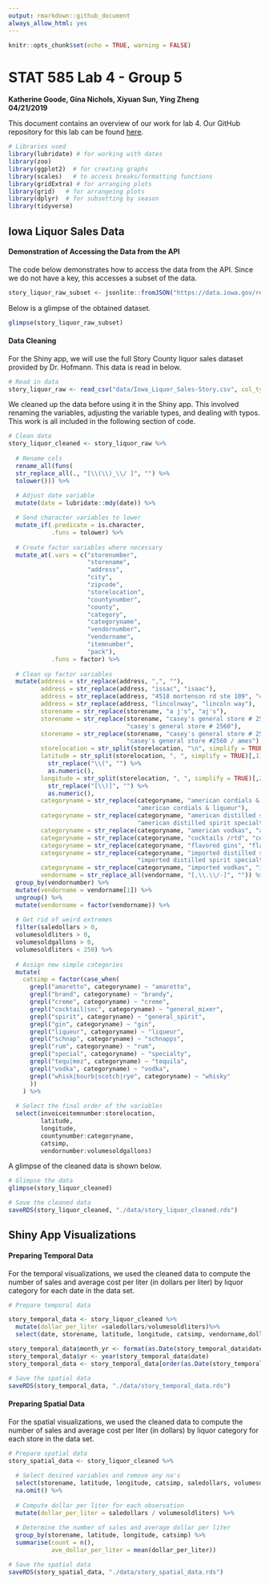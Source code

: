 ```yaml
---
output: rmarkdown::github_document
always_allow_html: yes
---
```


```r
knitr::opts_chunk$set(echo = TRUE, warning = FALSE)
```

# STAT 585 Lab 4 - Group 5
 
**Katherine Goode, Gina Nichols, Xiyuan Sun, Ying Zheng**  
**04/21/2019**

This document contains an overview of our work for lab 4. Our GitHub repository for this lab can be found [here](https://github.com/xiyuansun/stat585Lab4).

```r
# Libraries used
library(lubridate) # for working with dates
library(zoo)
library(ggplot2)  # for creating graphs
library(scales)   # to access breaks/formatting functions
library(gridExtra) # for arranging plots
library(grid)   # for arrangeing plots
library(dplyr)  # for subsetting by season
library(tidyverse)
```

## Iowa Liquor Sales Data

#### Demonstration of Accessing the Data from the API

The code below demonstrates how to access the data from the API. Since we do not have a key, this accesses a subset of the data.

```r
story_liquor_raw_subset <- jsonlite::fromJSON("https://data.iowa.gov/resource/m3tr-qhgy.json")
```

Below is a glimpse of the obtained dataset.

```r
glimpse(story_liquor_raw_subset)
```

#### Data Cleaning

For the Shiny app, we will use the full Story County liquor sales dataset provided by Dr. Hofmann. This data is read in below.

```r
# Read in data
story_liquor_raw <- read_csv("data/Iowa_Liquor_Sales-Story.csv", col_types = cols())
```

We cleaned up the data before using it in the Shiny app. This involved renaming the variables, adjusting the variable types, and dealing with typos. This work is all included in the following section of code.

```r
# Clean data
story_liquor_cleaned <- story_liquor_raw %>%
  
  # Rename cols
  rename_all(funs(
  str_replace_all(., "[\\(\\)_\\/ ]", "") %>%
  tolower())) %>%
  
  # Adjust date variable
  mutate(date = lubridate::mdy(date)) %>%

  # Send character variables to lower
  mutate_if(.predicate = is.character,
            .funs = tolower) %>%
  
  # Create factor variables where necessary
  mutate_at(.vars = c("storenumber", 
                      "storename", 
                      "address", 
                      "city",
                      "zipcode", 
                      "storelocation", 
                      "countynumber",
                      "county",
                      "category", 
                      "categoryname", 
                      "vendornumber", 
                      "vendorname", 
                      "itemnumber", 
                      "pack"),
            .funs = factor) %>%
  
  # Clean up factor variables
  mutate(address = str_replace(address, ",", ""),
         address = str_replace(address, "issac", "isaac"),
         address = str_replace(address, "4518 mortenson rd ste 109", "4518 mortonsen street suite #109"),
         address = str_replace(address, "lincolnway", "lincoln way"),
         storename = str_replace(storename, "a j's", "aj's"),
         storename = str_replace(storename, "casey's general store # 2560/ ames", 
                                 "casey's general store # 2560"),
         storename = str_replace(storename, "casey's general store # 2560", 
                                 "casey's general store #2560 / ames"), 
         storelocation = str_split(storelocation, "\n", simplify = TRUE)[,3],
         latitude = str_split(storelocation, ", ", simplify = TRUE)[,1] %>% 
           str_replace("\\(", "") %>%
           as.numeric(),
         longitude = str_split(storelocation, ", ", simplify = TRUE)[,2] %>%
           str_replace("[\\)]", "") %>%
           as.numeric(),
         categoryname = str_replace(categoryname, "american cordials & liqueurs", 
                                    "american cordials & liqueur"),
         categoryname = str_replace(categoryname, "american distilled spirits specialty", 
                                    "american distilled spirit specialty"),
         categoryname = str_replace(categoryname, "american vodkas", "american vodka"),
         categoryname = str_replace(categoryname, "cocktails /rtd", "cocktails / rtd"),
         categoryname = str_replace(categoryname, "flavored gins", "flavored gin"),
         categoryname = str_replace(categoryname, "imported distilled spirits specialty", 
                                    "imported distilled spirit specialty"),
         categoryname = str_replace(categoryname, "imported vodkas", "imported vodka"),
         vendorname = str_replace_all(vendorname, "[,\\.\\/-]", "")) %>%
  group_by(vendornumber) %>%
  mutate(vendorname = vendorname[1]) %>%
  ungroup() %>%
  mutate(vendorname = factor(vendorname)) %>%
  
  # Get rid of weird extremes
  filter(saledollars > 0,
  volumesoldliters > 0,
  volumesoldgallons > 0,
  volumesoldliters < 250) %>%
  
  # Assign new simple categories
  mutate(
    catsimp = factor(case_when(
      grepl("amaretto", categoryname) ~ "amaretto",
      grepl("brand", categoryname) ~ "brandy",
      grepl("creme", categoryname) ~ "creme",
      grepl("cocktail|sec", categoryname) ~ "general_mixer",
      grepl("spirit", categoryname) ~ "general_spirit",
      grepl("gin", categoryname) ~ "gin",
      grepl("liqueur", categoryname) ~ "liqueur",
      grepl("schnap", categoryname) ~ "schnapps",
      grepl("rum", categoryname) ~ "rum",
      grepl("special", categoryname) ~ "specialty",
      grepl("tequ|mez", categoryname) ~ "tequila",
      grepl("vodka", categoryname) ~ "vodka",
      grepl("whisk|bourb|scotch|rye", categoryname) ~ "whisky"
      ))
    ) %>%
  
  # Select the final order of the variables
  select(invoiceitemnumber:storelocation, 
         latitude, 
         longitude, 
         countynumber:categoryname, 
         catsimp, 
         vendornumber:volumesoldgallons)
```

A glimpse of the cleaned data is shown below.

```r
# Glimpse the data
glimpse(story_liquor_cleaned)
```

```r
# Save the cleaned data
saveRDS(story_liquor_cleaned, "./data/story_liquor_cleaned.rds")
```

## Shiny App Visualizations

#### Preparing Temporal Data

For the temporal visualizations, we used the cleaned data to compute the number of sales and average cost per liter (in dollars per liter) by liquor category for each date in the data set.

```r
# Prepare temporal data

story_temporal_data <- story_liquor_cleaned %>%
  mutate(dollar_per_liter =saledollars/volumesoldliters)%>%
  select(date, storename, latitude, longitude, catsimp, vendorname,dollar_per_liter)

story_temporal_data$month_yr <- format(as.Date(story_temporal_data$date), "%Y-%m")
story_temporal_data$yr <- year(story_temporal_data$date)
story_temporal_data <- story_temporal_data[order(as.Date(story_temporal_data$date)),]

```

```r
# Save the spatial data
saveRDS(story_temporal_data, "./data/story_temporal_data.rds")
```



#### Preparing Spatial Data

For the spatial visualizations, we used the cleaned data to compute the number of sales and average cost per liter (in dollars) by liquor category for each store in the data set.

```r
# Prepare spatial data
story_spatial_data <- story_liquor_cleaned %>%
  
  # Select desired variables and remove any na's
  select(storename, latitude, longitude, catsimp, saledollars, volumesoldliters) %>%
  na.omit() %>%
  
  # Compute dollar per liter for each observation 
  mutate(dollar_per_liter = saledollars / volumesoldliters) %>%
  
  # Determine the number of sales and average dollar per liter
  group_by(storename, latitude, longitude, catsimp) %>%
  summarise(count = n(), 
            ave_dollar_per_liter = mean(dollar_per_liter))
```

```r
# Save the spatial data
saveRDS(story_spatial_data, "./data/story_spatial_data.rds")
```
